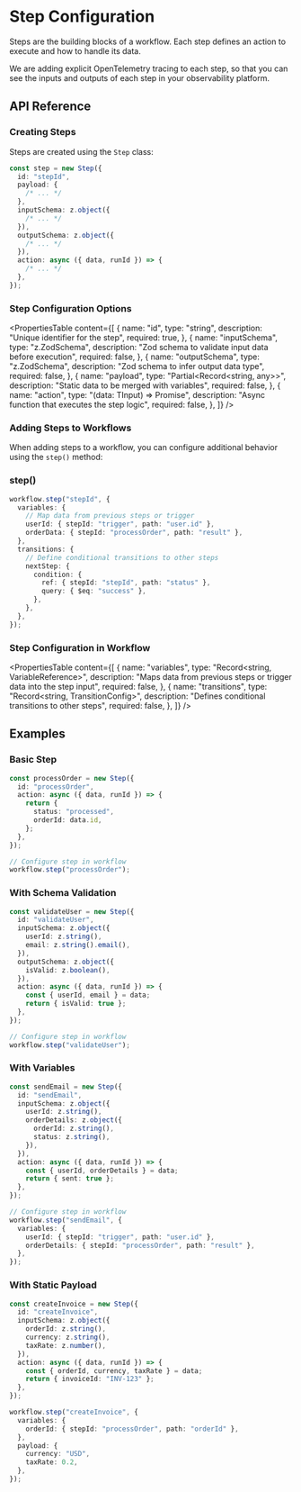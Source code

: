 # Step Configuration

Steps are the building blocks of a workflow. Each step defines an action to execute and how to handle its data.

We are adding explicit OpenTelemetry tracing to each step, so that you can see the inputs and outputs of each step in your observability platform.

## API Reference

### Creating Steps

Steps are created using the `Step` class:

```ts showLineNumbers copy
const step = new Step({
  id: "stepId",
  payload: {
    /* ... */
  },
  inputSchema: z.object({
    /* ... */
  }),
  outputSchema: z.object({
    /* ... */
  }),
  action: async ({ data, runId }) => {
    /* ... */
  },
});
```

### Step Configuration Options

<PropertiesTable
  content={[
    {
      name: "id",
      type: "string",
      description: "Unique identifier for the step",
      required: true,
    },
    {
      name: "inputSchema",
      type: "z.ZodSchema",
      description: "Zod schema to validate input data before execution",
      required: false,
    },
    {
      name: "outputSchema",
      type: "z.ZodSchema",
      description: "Zod schema to infer output data type",
      required: false,
    },
    {
      name: "payload",
      type: "Partial<Record<string, any>>",
      description: "Static data to be merged with variables",
      required: false,
    },
    {
      name: "action",
      type: "(data: TInput) => Promise<TOutput>",
      description: "Async function that executes the step logic",
      required: false,
    },
  ]}
/>

### Adding Steps to Workflows

When adding steps to a workflow, you can configure additional behavior using the `step()` method:

### step()

```ts showLineNumbers copy
workflow.step("stepId", {
  variables: {
    // Map data from previous steps or trigger
    userId: { stepId: "trigger", path: "user.id" },
    orderData: { stepId: "processOrder", path: "result" },
  },
  transitions: {
    // Define conditional transitions to other steps
    nextStep: {
      condition: {
        ref: { stepId: "stepId", path: "status" },
        query: { $eq: "success" },
      },
    },
  },
});
```

### Step Configuration in Workflow

<PropertiesTable
  content={[
    {
      name: "variables",
      type: "Record<string, VariableReference>",
      description:
        "Maps data from previous steps or trigger data into the step input",
      required: false,
    },
    {
      name: "transitions",
      type: "Record<string, TransitionConfig>",
      description: "Defines conditional transitions to other steps",
      required: false,
    },
  ]}
/>

## Examples

### Basic Step

```ts showLineNumbers copy
const processOrder = new Step({
  id: "processOrder",
  action: async ({ data, runId }) => {
    return {
      status: "processed",
      orderId: data.id,
    };
  },
});

// Configure step in workflow
workflow.step("processOrder");
```

### With Schema Validation

```ts showLineNumbers copy
const validateUser = new Step({
  id: "validateUser",
  inputSchema: z.object({
    userId: z.string(),
    email: z.string().email(),
  }),
  outputSchema: z.object({
    isValid: z.boolean(),
  }),
  action: async ({ data, runId }) => {
    const { userId, email } = data;
    return { isValid: true };
  },
});

// Configure step in workflow
workflow.step("validateUser");
```

### With Variables

```ts showLineNumbers copy
const sendEmail = new Step({
  id: "sendEmail",
  inputSchema: z.object({
    userId: z.string(),
    orderDetails: z.object({
      orderId: z.string(),
      status: z.string(),
    }),
  }),
  action: async ({ data, runId }) => {
    const { userId, orderDetails } = data;
    return { sent: true };
  },
});

// Configure step in workflow
workflow.step("sendEmail", {
  variables: {
    userId: { stepId: "trigger", path: "user.id" },
    orderDetails: { stepId: "processOrder", path: "result" },
  },
});
```

### With Static Payload

```ts showLineNumbers copy
const createInvoice = new Step({
  id: "createInvoice",
  inputSchema: z.object({
    orderId: z.string(),
    currency: z.string(),
    taxRate: z.number(),
  }),
  action: async ({ data, runId }) => {
    const { orderId, currency, taxRate } = data;
    return { invoiceId: "INV-123" };
  },
});

workflow.step("createInvoice", {
  variables: {
    orderId: { stepId: "processOrder", path: "orderId" },
  },
  payload: {
    currency: "USD",
    taxRate: 0.2,
  },
});
```
